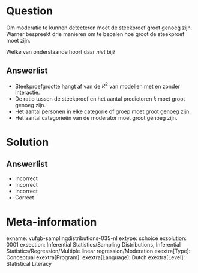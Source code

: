 Question
========

Om moderatie te kunnen detecteren moet de steekproef groot genoeg zijn. Warner bespreekt drie manieren om te bepalen hoe groot de steekproef moet zijn.

Welke van onderstaande hoort daar *niet* bij?
  
Answerlist
----------
* Steekproefgrootte hangt af van de $R^{2}$ van modellen met en zonder interactie.
* De ratio tussen de steekproef en het aantal predictoren *k* moet groot genoeg zijn.
* Het aantal personen in elke categorie of groep moet groot genoeg zijn.
* Het aantal categorieën van de moderator moet groot genoeg zijn.

Solution
========

Answerlist
----------
* Incorrect
* Incorrect
* Incorrect
* Correct

Meta-information
================
exname: vufgb-samplingdistributions-035-nl
extype: schoice
exsolution: 0001
exsection: Inferential Statistics/Sampling Distributions, Inferential Statistics/Regression/Multiple linear regression/Moderation
exextra[Type]: Conceptual
exextra[Program]: 
exextra[Language]: Dutch
exextra[Level]: Statistical Literacy